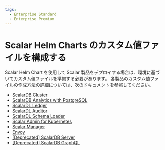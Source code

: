 ```yaml
---
tags:
  - Enterprise Standard
  - Enterprise Premium
---
```


# Scalar Helm Charts のカスタム値ファイルを構成する


<TranslationBanner />

Scalar Helm Chart を使用して Scalar 製品をデプロイする場合は、環境に基づいてカスタム値ファイルを準備する必要があります。 各製品のカスタム値ファイルの作成方法の詳細については、次のドキュメントを参照してください。

* [ScalarDB Cluster](configure-custom-values-scalardb-cluster.mdx)
* [ScalarDB Analytics with PostgreSQL](configure-custom-values-scalardb-analytics-postgresql.mdx)
* [ScalarDL Ledger](configure-custom-values-scalardl-ledger.mdx)
* [ScalarDL Auditor](configure-custom-values-scalardl-auditor.mdx)
* [ScalarDL Schema Loader](configure-custom-values-scalardl-schema-loader.mdx)
* [Scalar Admin for Kubernetes](configure-custom-values-scalar-admin-for-kubernetes.mdx)
* [Scalar Manager](configure-custom-values-scalar-manager.mdx)
* [Envoy](configure-custom-values-envoy.mdx)
* [[Deprecated] ScalarDB Server](configure-custom-values-scalardb.mdx)
* [[Deprecated] ScalarDB GraphQL](configure-custom-values-scalardb-graphql.mdx)

